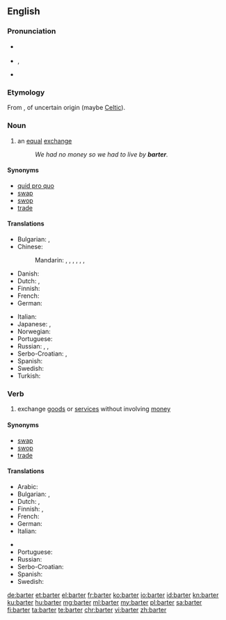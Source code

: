 ==English==

{{wikipedia}}

===Pronunciation===
* {{a|RP}} {{IPA|/ˈbɑːtə(ɹ)/}}
* {{a|US}} {{enPR|bärʹ-tər}}, {{IPA|/ˈbɑɹtəɹ/ [ˈbɑɹɾəɹ]}}
* {{rhymes|ɑː(ɹ)tə(ɹ)}}

===Etymology===
From {{etyl|fro|en}} {{term|barater|lang=fro}}, of uncertain origin (maybe [[Celtic]]).

===Noun===
{{en-noun}}

# an [[equal]] [[exchange]]
#: ''We had no money so we had to live by '''barter'''.''

====Synonyms====
* [[quid pro quo]]
* [[swap]]
* [[swop]]
* [[trade]]

====Translations====
{{trans-top|an equal exchange}}
* Bulgarian: {{t+|bg|размяна|f|tr=razmjána}}, {{t|bg|бартер|m|tr=bárter}}
* Chinese:
*: Mandarin: {{t|cmn|以物易物|tr=yǐwùyìwù|sc=Hani}}, {{t+|cmn|物物交換|sc=Hani}}, {{t+|cmn|物物交换|tr=wùwù jiāohuàn|sc=Hani}}, {{t|cmn|以物換物|sc=Hani}}, {{t|cmn|以物换物|tr=yǐwùhuànwù|sc=Hani}}, {{t|cmn|實物交易|sc=Hani}}, {{t|cmn|实物交易|tr=shíwù jiāoyì|sc=Hani}}
* Danish: {{t|da|byttehandel}}
* Dutch: {{t+|nl|ruil|m}}, {{t|nl|ruilhandel|m}}
* Finnish: {{t+|fi|vaihtokauppa}}
* French: {{t+|fr|troc|m}}
* German: {{t+|de|Tauschhandel|m}}
{{trans-mid}}
* Italian: {{t+|it|baratto|m}}
* Japanese: {{t|ja|物々交換|tr=ぶつぶつこうかん, butsubutsu kōkan|sc=Jpan}}, {{t|ja|バーター|tr=bātā|sc=Jpan}}
* Norwegian: {{t|no|byttehandel|m}}
* Portuguese: {{t|pt|permuta}}
* Russian: {{t+|ru|бартер|m|tr=bártɛr|sc=Cyrl}}, {{t+|ru|товарообмен|m|tr=tovaroobmén|sc=Cyrl}}, {{t|ru|меновая торговля|f|tr=menovája torgóvlja|sc=Cyrl}}
* Serbo-Croatian: {{t|sh|трампа|f}}, {{t|sh|trampa|f}}
* Spanish: {{t+|es|trueque}}
* Swedish: {{t+|sv|byteshandel|c}}
* Turkish: {{t+|tr|takas}}
{{trans-bottom}}

===Verb===
{{en-verb}}

# exchange [[goods]] or [[services]] without involving [[money]]

====Synonyms====
* [[swap]]
* [[swop]]
* [[trade]]

====Translations====
{{trans-top|exchange goods or services without involving money}}
* Arabic: {{t|ar|قايض}}
* Bulgarian: {{t+|bg|разменям}}, {{t|bg|правя бартер}}
* Dutch: {{t+|nl|ruilen}}, {{t|nl|ruilebuiten}}
* Finnish: {{t|fi|tehdä vaihtokauppa}}, {{t+|fi|vaihtaa}}
* French: {{t+|fr|troquer}}
* German: {{t+|de|tauschen}}
* Italian: {{t+|it|barattare}}
{{trans-mid}}
* {{trreq|ko}}
* Portuguese: {{t+|pt|trocar}}
* Russian: {{t|ru|проводить бартерные сделки|tr=provodítʹ bártɛrnyje sdélki|sc=Cyrl}}
* Serbo-Croatian: {{t|sh|trampiti}}
* Spanish: {{t|es|trocar}}
* Swedish: {{t|sv|idka byteshandel}}
{{trans-bottom}}

[[de:barter]]
[[et:barter]]
[[el:barter]]
[[fr:barter]]
[[ko:barter]]
[[io:barter]]
[[id:barter]]
[[kn:barter]]
[[ku:barter]]
[[hu:barter]]
[[mg:barter]]
[[ml:barter]]
[[my:barter]]
[[pl:barter]]
[[sa:barter]]
[[fi:barter]]
[[ta:barter]]
[[te:barter]]
[[chr:barter]]
[[vi:barter]]
[[zh:barter]]